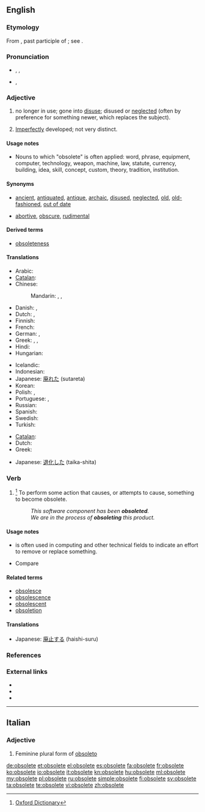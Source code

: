 ==English==

===Etymology===
From {{etyl|la}} {{term|obsoletus||worn out, gone out of use}}, past participle of {{term|obsolescere||to wear out, fall into disuse, grow old, decay}}; see {{term|obsolesce}}.

===Pronunciation===
* {{a|US}} {{enPR|äbʹsəlēt}}, {{IPA|/ˈɑbsəliːt/}}, {{SAMPA|/'Abs@li:t/}}
* {{a|UK}} {{IPA|/ˈɒbsəliːt/}}, {{SAMPA|/'Qbs@li:t/}}

===Adjective===
{{en-adj}}

# {{context|of words, equipment, etc.}} no longer in use; gone into [[disuse]]; disused or [[neglect]]ed (often by preference for something newer, which replaces the subject).
# {{biology}} [[imperfect|Imperfectly]] developed; not very distinct.

====Usage notes====
* Nouns to which "obsolete" is often applied: word, phrase, equipment, computer, technology, weapon, machine, law, statute, currency, building, idea,  skill, concept, custom, theory, tradition, institution.

====Synonyms====
* {{sense|no longer in use}} [[ancient]], [[antiquated]], [[antique]], [[archaic]], [[disused]], [[neglected]], [[old]], [[old-fashioned]], [[out of date]]
* {{sense|in biology: imperfectly developed}} [[abortive]], [[obscure]], [[rudimental]]

====Derived terms====
* [[obsoleteness]]

====Translations====
{{trans-top|no longer in use}}
* Arabic: {{t|ar|عفا عليها الزمن}}
* [[Catalan]]: {{t|ca|obsolet}}
* Chinese:
*: Mandarin: {{t|zh|淘汰|tr=táotài|sc=Hani}}, {{t|zh|过时|tr=guòshí|sc=Hani}}, {{t|zh|废弃|tr=fèiqì|sc=Hani}}
* Danish: {{t|da|gået af brug}}, {{t|da|forældet}}
* Dutch: {{t+|nl|verouderd}}, {{t+|nl|achterhaald}}
* Finnish: {{t-|fi|vanhentunut}}
* French: {{t+|fr|obsolète}}
* German: {{t+|de|veraltet}}, {{t+|de|obsolet}}
* Greek: {{t+|el|απαρχαιωμένος|m|tr=aparchaioménos}}, {{t|el|ξεπερασμένος|m|tr=xeperasménos}}, {{t|el|παρωχημένος|m|tr=parochiménos|sc=Grek}}
* Hindi: {{t|hi|अप्रचलित|tr=apracalita|xs=Hindi}}
* Hungarian: {{t+|hu|elavult}}
{{trans-mid}}
* Icelandic: {{t-|is|úreltur|m}}
* Indonesian: {{t-|id|usang|xs=Indonesian}}
* Japanese: [[廃れた]] (sutareta)
* Korean: {{t|ko|폐어|tr=pe-eo|sc=Hang}}
* Polish: {{t+|pl|przestarzały}},  {{t|pl|zdezaktualizowany}}
* Portuguese: {{t+|pt|obsoleto|m}}, {{t-|pt|obsoleta|f}}
* Russian: {{t|ru|устаревший|tr=ustarévšij}}
* Spanish: {{t+|es|obsoleto}}
* Swedish: {{t|sv|förlegad}}
* Turkish: {{t+|tr|eskimiş}}
{{trans-bottom}}

{{trans-top|in biology: imperfectly developed}}
* [[Catalan]]: {{t|ca|rudimentari}}
* Dutch: {{t|nl|rudimentair}}
* Greek: {{t|el|υποτυπώδης|m|f|tr=ypotypódis|sc=Grek}}
{{trans-mid}}
* Japanese: [[退化した]] (taika-shita)
{{trans-bottom}}

===Verb===
{{en-verb|obsolet|ing}}

# {{nonstandard}} {{US}}<ref>[http://oxforddictionaries.com/definition/obsolete Oxford Dictionary]</ref> To perform some action that causes, or attempts to cause, something to become obsolete.
#: ''This software component has been '''obsoleted'''.''
#: ''We are in the process of '''obsoleting''' this product.''

====Usage notes====
* {{term|obsolete|To obsolete}} is often used in computing and other technical fields to indicate an effort to remove or replace something.
* Compare {{term|deprecated||no longer considered correct usage}}

====Related terms====
* [[obsolesce]]
* [[obsolescence]]
* [[obsolescent]]
* [[obsoletion]]

====Translations====
{{trans-top|to perform some action that causes something to become obsolete}}
* Japanese: [[廃止する]] (haishi-suru)
{{trans-mid}}
{{trans-bottom}}

===References===
<references/>

===External links===
* {{R:Webster 1913}}
* {{R:Century 1911}}
* {{R:OneLook}}

----

==Italian==

===Adjective===
{{infl|it|adjective form|g={{f|p}}|feminine plural form of|obsoleto}}

# Feminine plural form of [[obsoleto]]

[[de:obsolete]]
[[et:obsolete]]
[[el:obsolete]]
[[es:obsolete]]
[[fa:obsolete]]
[[fr:obsolete]]
[[ko:obsolete]]
[[io:obsolete]]
[[it:obsolete]]
[[kn:obsolete]]
[[hu:obsolete]]
[[ml:obsolete]]
[[my:obsolete]]
[[pl:obsolete]]
[[ru:obsolete]]
[[simple:obsolete]]
[[fi:obsolete]]
[[sv:obsolete]]
[[ta:obsolete]]
[[te:obsolete]]
[[vi:obsolete]]
[[zh:obsolete]]